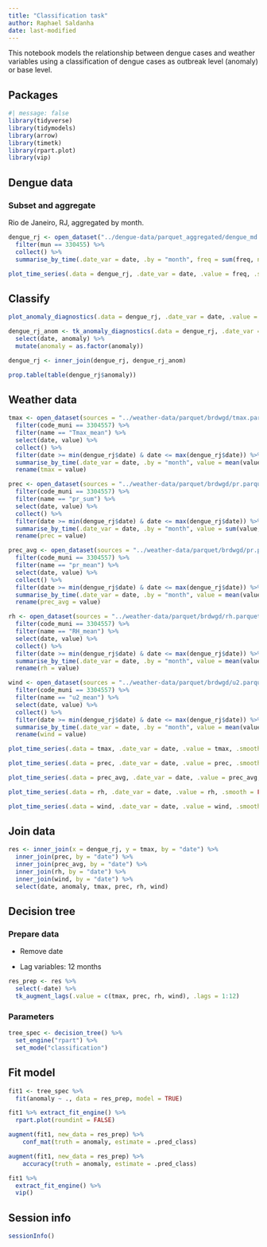 ```yaml
---
title: "Classification task"
author: Raphael Saldanha
date: last-modified
---
```


This notebook models the relationship between dengue cases and weather variables using a classification of dengue cases as outbreak level (anomaly) or base level.

## Packages

```r
#| message: false
library(tidyverse)
library(tidymodels)
library(arrow)
library(timetk)
library(rpart.plot)
library(vip)
```

## Dengue data

### Subset and aggregate

Rio de Janeiro, RJ, aggregated by month.

```r
dengue_rj <- open_dataset("../dengue-data/parquet_aggregated/dengue_md.parquet") %>%
  filter(mun == 330455) %>%
  collect() %>%
  summarise_by_time(.date_var = date, .by = "month", freq = sum(freq, na.rm = TRUE))
```

```r
plot_time_series(.data = dengue_rj, .date_var = date, .value = freq, .smooth = FALSE, .title = "Dengue, absolute number of cases")
```

## Classify

```r
plot_anomaly_diagnostics(.data = dengue_rj, .date_var = date, .value = freq, .alpha = 0.10, .max_anomalies = 1, .legend_show = FALSE)
```

```r
dengue_rj_anom <- tk_anomaly_diagnostics(.data = dengue_rj, .date_var = date, .value = freq, .alpha = 0.10, .max_anomalies = 1) %>%
  select(date, anomaly) %>%
  mutate(anomaly = as.factor(anomaly))
```

```r
dengue_rj <- inner_join(dengue_rj, dengue_rj_anom) 
```

```r
prop.table(table(dengue_rj$anomaly))
```

## Weather data

```r
tmax <- open_dataset(sources = "../weather-data/parquet/brdwgd/tmax.parquet") %>%
  filter(code_muni == 3304557) %>%
  filter(name == "Tmax_mean") %>%
  select(date, value) %>%
  collect() %>%
  filter(date >= min(dengue_rj$date) & date <= max(dengue_rj$date)) %>%
  summarise_by_time(.date_var = date, .by = "month", value = mean(value, na.rm = TRUE)) %>%
  rename(tmax = value)

prec <- open_dataset(sources = "../weather-data/parquet/brdwgd/pr.parquet") %>%
  filter(code_muni == 3304557) %>%
  filter(name == "pr_sum") %>%
  select(date, value) %>%
  collect() %>%
  filter(date >= min(dengue_rj$date) & date <= max(dengue_rj$date)) %>%
  summarise_by_time(.date_var = date, .by = "month", value = sum(value, na.rm = TRUE)) %>%
  rename(prec = value)

prec_avg <- open_dataset(sources = "../weather-data/parquet/brdwgd/pr.parquet") %>%
  filter(code_muni == 3304557) %>%
  filter(name == "pr_mean") %>%
  select(date, value) %>%
  collect() %>%
  filter(date >= min(dengue_rj$date) & date <= max(dengue_rj$date)) %>%
  summarise_by_time(.date_var = date, .by = "month", value = mean(value, na.rm = TRUE)) %>%
  rename(prec_avg = value)

rh <- open_dataset(sources = "../weather-data/parquet/brdwgd/rh.parquet") %>%
  filter(code_muni == 3304557) %>%
  filter(name == "RH_mean") %>%
  select(date, value) %>%
  collect() %>%
  filter(date >= min(dengue_rj$date) & date <= max(dengue_rj$date)) %>%
  summarise_by_time(.date_var = date, .by = "month", value = mean(value, na.rm = TRUE)) %>%
  rename(rh = value)

wind <- open_dataset(sources = "../weather-data/parquet/brdwgd/u2.parquet") %>%
  filter(code_muni == 3304557) %>%
  filter(name == "u2_mean") %>%
  select(date, value) %>%
  collect() %>%
  filter(date >= min(dengue_rj$date) & date <= max(dengue_rj$date)) %>%
  summarise_by_time(.date_var = date, .by = "month", value = mean(value, na.rm = TRUE)) %>%
  rename(wind = value)
```

```r
plot_time_series(.data = tmax, .date_var = date, .value = tmax, .smooth = FALSE, .title = "Max temp, average")
```

```r
plot_time_series(.data = prec, .date_var = date, .value = prec, .smooth = FALSE, .title = "Precipitation, sum")
```

```r
plot_time_series(.data = prec_avg, .date_var = date, .value = prec_avg, .smooth = FALSE, .title = "Precipitation, average")
```

```r
plot_time_series(.data = rh, .date_var = date, .value = rh, .smooth = FALSE, .title = "Relative humidity, average")
```

```r
plot_time_series(.data = wind, .date_var = date, .value = wind, .smooth = FALSE, .title = "Wind, average")
```

## Join data

```r
res <- inner_join(x = dengue_rj, y = tmax, by = "date") %>%
  inner_join(prec, by = "date") %>%
  inner_join(prec_avg, by = "date") %>%
  inner_join(rh, by = "date") %>%
  inner_join(wind, by = "date") %>%
  select(date, anomaly, tmax, prec, rh, wind)
```

## Decision tree

### Prepare data

-   Remove date

-   Lag variables: 12 months

```r
res_prep <- res %>%
  select(-date) %>%
  tk_augment_lags(.value = c(tmax, prec, rh, wind), .lags = 1:12)
```

### Parameters

```r
tree_spec <- decision_tree() %>%
  set_engine("rpart") %>%
  set_mode("classification")
```

## Fit model

```r
fit1 <- tree_spec %>%
  fit(anomaly ~ ., data = res_prep, model = TRUE)
```

```r
fit1 %>% extract_fit_engine() %>%
  rpart.plot(roundint = FALSE)
```

```r
augment(fit1, new_data = res_prep) %>%
    conf_mat(truth = anomaly, estimate = .pred_class)
```

```r
augment(fit1, new_data = res_prep) %>%
    accuracy(truth = anomaly, estimate = .pred_class)
```

```r
fit1 %>% 
  extract_fit_engine() %>% 
  vip()
```

## Session info

```r
sessionInfo()
```
